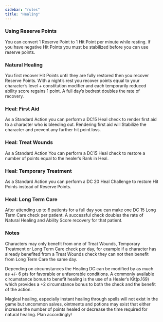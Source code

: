 ```yaml
---
sidebar: "rules"
title: "Healing"
---
```


### Using Reserve Points
You can convert 1 Reserve Point to 1 Hit Point per minute while resting. If you have negative Hit Points you must be stabilized before you can use reserve points.

### Natural Healing
You first recover Hit Points until they are fully restored then you recover Reserve Points.  With a night’s rest you recover points equal to your character’s level + constitution modifier and each temporarily reduced ability score regains 1 point.  A full day’s bedrest doubles the rate of recovery.

### Heal: First Aid
As a Standard Action you can perform a DC15 Heal check to render first aid to a character who is bleeding out.  Rendering first aid will Stabilize the character and prevent any further hit point loss.

### Heal: Treat Wounds
As a Standard Action You can perform a DC15 Heal check to restore a number of points equal to the healer’s Rank in Heal.

### Heal: Temporary Treatment
As a Standard Action you can perform a DC 20 Heal Challenge to restore Hit Points instead of Reserve Points. 

### Heal: Long Term Care
After attending up to 6 patients for a full day you can make one DC 15 Long Term Care check per patient.  A successful check doubles the rate of Natural Healing and Ability Score recovery for that patient.

### Notes
Characters may only benefit from one of Treat Wounds, Temporary Treatment or  Long Term Care check per day, for example if a character has already benefited from a Treat Wounds check they can not then benefit from Long Term Care the same day.

Depending on circumstances the Healing DC can be modified by as much as +/- 6 pts for favorable or unfavorable conditions.  A commonly available circumstance bonus to benefit healing is the use of a Healer’s Kit(p.169) which provides a +2 circumstance bonus to both the check and the benefit of the action. 

Magical healing, especially instant healing through spells will not exist in the game but uncommon salves, ointments and potions may exist that either increase the number of points healed or decrease the time required for natural healing.  Plan accordingly! 

